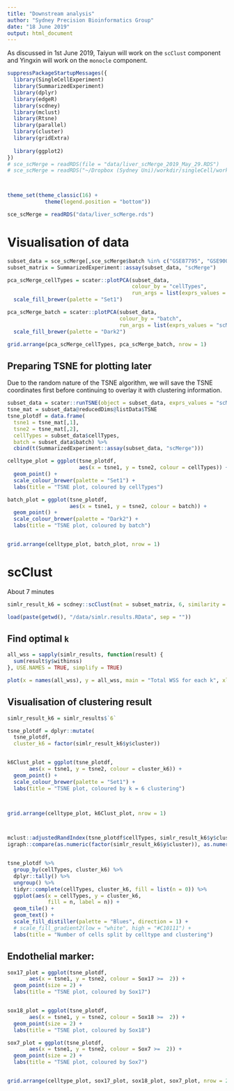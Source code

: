 ```yaml
---
title: "Downstream analysis"
author: "Sydney Precision Bioinformatics Group"
date: "18 June 2019"
output: html_document
---
```



As discussed in 1st June 2019, Taiyun will work on the `scClust` component and Yingxin will work on the `monocle` component.  


```r

suppressPackageStartupMessages({
  library(SingleCellExperiment)
  library(SummarizedExperiment)
  library(dplyr)
  library(edgeR)
  library(scdney)
  library(mclust)
  library(Rtsne)
  library(parallel)
  library(cluster)
  library(gridExtra)
  
  library(ggplot2)
})
# sce_scMerge = readRDS(file = "data/liver_scMerge_2019_May_29.RDS")
# sce_scMerge = readRDS("~/Dropbox (Sydney Uni)/workdir/singleCell/workshop/data/liver_scMerge.rds")



theme_set(theme_classic(16) +
            theme(legend.position = "bottom"))

sce_scMerge = readRDS("data/liver_scMerge.rds")
```

# Visualisation of data
```r
subset_data = sce_scMerge[,sce_scMerge$batch %in% c("GSE87795", "GSE90047")]
subset_matrix = SummarizedExperiment::assay(subset_data, "scMerge")

pca_scMerge_cellTypes = scater::plotPCA(subset_data,
                                        colour_by = "cellTypes",
                                        run_args = list(exprs_values = "scMerge")) +
  scale_fill_brewer(palette = "Set1")

pca_scMerge_batch = scater::plotPCA(subset_data,
                                    colour_by = "batch",
                                    run_args = list(exprs_values = "scMerge")) +
  scale_fill_brewer(palette = "Dark2")

grid.arrange(pca_scMerge_cellTypes, pca_scMerge_batch, nrow = 1)
```


## Preparing TSNE for plotting later

Due to the random nature of the TSNE algorithm, we will save the TSNE coordinates first before continuing to overlay it with clustering information.

```r
subset_data = scater::runTSNE(object = subset_data, exprs_values = "scMerge")
tsne_mat = subset_data@reducedDims@listData$TSNE
tsne_plotdf = data.frame(
  tsne1 = tsne_mat[,1], 
  tsne2 = tsne_mat[,2], 
  cellTypes = subset_data$cellTypes, 
  batch = subset_data$batch) %>% 
  cbind(t(SummarizedExperiment::assay(subset_data, "scMerge")))

celltype_plot = ggplot(tsne_plotdf,
                       aes(x = tsne1, y = tsne2, colour = cellTypes)) +
  geom_point() +
  scale_colour_brewer(palette = "Set1") +
  labs(title = "TSNE plot, coloured by cellTypes")

batch_plot = ggplot(tsne_plotdf,
                    aes(x = tsne1, y = tsne2, colour = batch)) +
  geom_point() +
  scale_colour_brewer(palette = "Dark2") +
  labs(title = "TSNE plot, coloured by batch")


grid.arrange(celltype_plot, batch_plot, nrow = 1)
```


# scClust


About 7 minutes

```r
simlr_result_k6 = scdney::scClust(mat = subset_matrix, 6, similarity = "pearson", method = "simlr", seed = 1, cores.ratio = 0, geneFilter = 0)
```

```r
load(paste(getwd(), "/data/simlr.results.RData", sep = ""))
```


## Find optimal `k`

```r
all_wss = sapply(simlr_results, function(result) {
  sum(result$y$withinss)
}, USE.NAMES = TRUE, simplify = TRUE)

plot(x = names(all_wss), y = all_wss, main = "Total WSS for each k", xlab = "k", ylab = "total WSS")
```



## Visualisation of clustering result 
```r
simlr_result_k6 = simlr_results$`6`

tsne_plotdf = dplyr::mutate(
  tsne_plotdf, 
  cluster_k6 = factor(simlr_result_k6$y$cluster))


k6Clust_plot = ggplot(tsne_plotdf,
       aes(x = tsne1, y = tsne2, colour = cluster_k6)) +
  geom_point() +
  scale_colour_brewer(palette = "Set1") +
  labs(title = "TSNE plot, coloured by k = 6 clustering")



grid.arrange(celltype_plot, k6Clust_plot, nrow = 1)



mclust::adjustedRandIndex(tsne_plotdf$cellTypes, simlr_result_k6$y$cluster)
igraph::compare(as.numeric(factor(simlr_result_k6$y$cluster)), as.numeric(factor(tsne_plotdf$cellTypes)), method = "nmi")


tsne_plotdf %>% 
  group_by(cellTypes, cluster_k6) %>% 
  dplyr::tally() %>% 
  ungroup() %>% 
  tidyr::complete(cellTypes, cluster_k6, fill = list(n = 0)) %>%
  ggplot(aes(x = cellTypes, y = cluster_k6, 
             fill = n, label = n)) +
  geom_tile() +
  geom_text() + 
  scale_fill_distiller(palette = "Blues", direction = 1) +
  # scale_fill_gradient2(low = "white", high = "#C10111") +
  labs(title = "Number of cells split by celltype and clustering")
```



## Endothelial marker: 

```r
sox17_plot = ggplot(tsne_plotdf,
       aes(x = tsne1, y = tsne2, colour = Sox17 >=  2)) +
  geom_point(size = 2) +
  labs(title = "TSNE plot, coloured by Sox17")


sox18_plot = ggplot(tsne_plotdf,
       aes(x = tsne1, y = tsne2, colour = Sox18 >=  2)) +
  geom_point(size = 2) +
  labs(title = "TSNE plot, coloured by Sox18")

sox7_plot = ggplot(tsne_plotdf,
       aes(x = tsne1, y = tsne2, colour = Sox7 >=  2)) +
  geom_point(size = 2) +
  labs(title = "TSNE plot, coloured by Sox7")


grid.arrange(celltype_plot, sox17_plot, sox18_plot, sox7_plot, nrow = 2)
```
